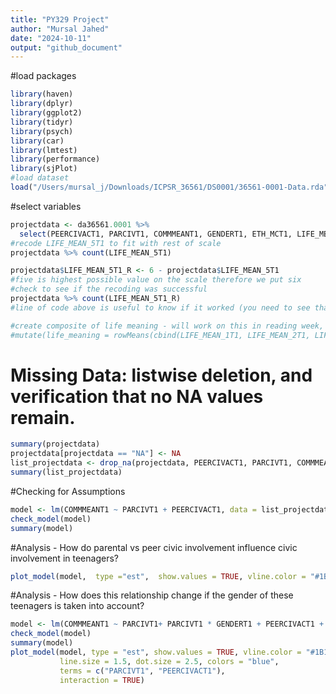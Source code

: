 ```yaml
---
title: "PY329 Project"
author: "Mursal Jahed"
date: "2024-10-11"
output: "github_document"
---
```


#load packages
```r
library(haven)
library(dplyr)
library(ggplot2)
library(tidyr) 
library(psych)
library(car)
library(lmtest)
library(performance)
library(sjPlot)
#load dataset
load("/Users/mursal_j/Downloads/ICPSR_36561/DS0001/36561-0001-Data.rda")
```

#select variables
```r
projectdata <- da36561.0001 %>%
  select(PEERCIVACT1, PARCIVT1, COMMMEANT1, GENDERT1, ETH_MCT1, LIFE_MEAN_1T1, LIFE_MEAN_2T1, LIFE_MEAN_3T1, LIFE_MEAN_4T1, LIFE_MEAN_5T1, GRADET1)
#recode LIFE_MEAN_5T1 to fit with rest of scale
projectdata %>% count(LIFE_MEAN_5T1)

projectdata$LIFE_MEAN_5T1_R <- 6 - projectdata$LIFE_MEAN_5T1
#five is highest possible value on the scale therefore we put six
#check to see if the recoding was successful
projectdata %>% count(LIFE_MEAN_5T1_R)
#line of code above is useful to know if it worked (you need to see that the order switched)

#create composite of life meaning - will work on this in reading week, and try to have it as my exploratory function
#mutate(life_meaning = rowMeans(cbind(LIFE_MEAN_1T1, LIFE_MEAN_2T1, LIFE_MEAN_3T1, LIFE_MEAN_4T1, LIFE_MEAN_5T1_R)))
```

# Missing Data: listwise deletion, and verification that no NA values remain.
```r
summary(projectdata)
projectdata[projectdata == "NA"] <- NA
list_projectdata <- drop_na(projectdata, PEERCIVACT1, PARCIVT1, COMMMEANT1, GENDERT1, ETH_MCT1, GRADET1)
summary(list_projectdata)
```

#Checking for Assumptions
```r
model <- lm(COMMMEANT1 ~ PARCIVT1 + PEERCIVACT1, data = list_projectdata)
check_model(model)
summary(model)
```

#Analysis - How do parental vs peer civic involvement influence civic involvement in teenagers?
```r
plot_model(model,  type ="est",  show.values = TRUE, vline.color = "#1B191999", line.size = 1.5, dot.size = 2.5, colors = "blue")
```

#Analysis - How does this relationship change if the gender of these teenagers is taken into account?
```r
model <- lm(COMMMEANT1 ~ PARCIVT1+ PARCIVT1 * GENDERT1 + PEERCIVACT1 + PEERCIVACT1 * GENDERT1, data = list_projectdata)
check_model(model)
summary(model)
plot_model(model, type = "est", show.values = TRUE, vline.color = "#1B191999", 
           line.size = 1.5, dot.size = 2.5, colors = "blue", 
           terms = c("PARCIVT1", "PEERCIVACT1"), 
           interaction = TRUE)
```

